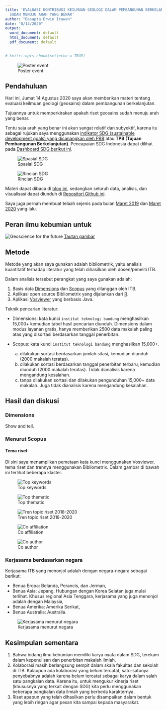 ```yaml
---
title: 'EVALUASI KONTRIBUSI KEILMUAN GEOLOGI DALAM PEMBANGUNAN BERKELANJUTAN: APAKAH
  SUDAH MENUJU ARAH YANG BENAR'
author: "Dasapta Erwin Irawan"
date: "8/14/2020"
output:
  word_document: default
  html_document: default
  pdf_document: default
---
```


```r
# knitr::opts_chunk$set(echo = TRUE)
```

![Poster event](/Users/cutnoviantirachmi/Downloads/TALK-RIGHT-DIRECTION/LOGISTIK/poster.jpeg)

## Pendahuluan

Hari ini, Jumat 14 Agustus 2020 saya akan memberikan materi tentang evaluasi keilmuan geologi (geosains) dalam pembangunan berkelanjutan. 

Tujuannya untuk memperkirakan apakah riset geosains sudah menuju arah yang benar.

Tentu saja arah yang benar ini akan sangat relatif dan subyektif, karena itu sebagai rujukan saya menggunakan [indikator SDG (sustainable development goals) yang dicanangkan oleh PBB](https://www.un.org/sustainabledevelopment/sustainable-development-goals/) atau **TPB (Tujuan Pembangunan Berkelanjutan)**. Pencapaian SDG Indonesia dapat dilihat pada [Dashboard SDG berikut ini](https://dashboards.sdgindex.org/profiles/idn).

![Spasial SDG](/Users/cutnoviantirachmi/Downloads/TALK-RIGHT-DIRECTION/VISUALISASI/SDG-IDN.png)

![Rincian SDG](/Users/cutnoviantirachmi/Downloads/TALK-RIGHT-DIRECTION/VISUALISASI/SDG-IDN-2.png)

Materi dapat dibaca di [blog ini](http://dasaptaerwin.net/wp/2020/08/evaluasi-kontribusi-ilmu-kebumian-dalam-pembangunan-berkelanjutan.html), sedangkan seluruh data, analisis, dan visualisasi dapat diunduh di [Repositori Github ini](https://github.com/dasaptaerwin/right-direction). 

Saya juga pernah membuat telaah sejenis pada bulan [Maret 2019](http://dasaptaerwin.net/wp/2019/03/riset-indonesia-wos.html) dan [Maret 2020](https://derwinirawan.wordpress.com/2020/03/30/sejauh-mana-publikasi-di-bidang-ilmu-kebumian/) yang lalu. 

## Peran ilmu kebumian untuk 

![Geoscience for the future](/Users/cutnoviantirachmi/Downloads/TALK-RIGHT-DIRECTION/Geoscience for the future.png)
[Tautan gambar](https://www.geolsoc.org.uk/Posters) 


## Metode

Metode yang akan saya gunakan adalah bibliometrik, yaitu analisis kuantitatif terhadap literatur yang telah dihasilkan oleh dosen/peneliti ITB.

Dalam analisis tersebut perangkat yang saya gunakan adalah:

1. Basis data [Dimensions](app.dimensions.ai) dan [Scopus](scopus.com) yang dilanggan oleh ITB. 
2. Aplikasi open source Bibliometrix yang dijalankan dari [R](cran.r-project.org/).
3. Aplikasi [Vosviewer](vosviewer.com) yang berbasis Java.

Teknik pencarian literatur:

- Dimensions: kata kunci `institut teknologi bandung` menghasilkan 15,000+ kemudian tabel hasil pencarian diunduh. Dimensions dalam modus layanan gratis, hanya memberikan 2500 data makalah paling atas yang disortasi berdasarkan tanggal penerbitan.

- Scopus: kata kunci `institut teknologi bandung` menghasilkan 15,000+. 

  a. dilakukan sortasi berdasarkan jumlah sitasi, kemudian diunduh (2000 makalah teratas).
  b. dilakukan sortasi berdasarkan tanggal penerbitan terbaru, kemudian diunduh (2000 makalah teratas). Tidak dianalisis karena mengandung kesalahan.
  c. tanpa dilakukan sortasi dan dilakukan pengunduhan 15,000+ data makalah. Juga tidak dianalisis karena mengandung kesalahan. 


## Hasil dan diskusi

### Dimensions

Show and tell.

### Menurut Scopus

#### Tema riset

Di sini saya menampilkan pemetaan kata kunci menggunakan Vosviewer, tema riset dan trennya menggunakan Bibliometrix. Dalam gambar di bawah ini terlihat beberapa klaster. 

![Top keywords](/Users/cutnoviantirachmi/Downloads/TALK-RIGHT-DIRECTION/VISUALISASI/Scopus-topcites/scopus-topcite-keyword.png)

![Top thematic](/Users/cutnoviantirachmi/Downloads/TALK-RIGHT-DIRECTION/VISUALISASI/Scopus-topcites/scopus-topcites-thematic.png)



![Tren topic riset 2018-2020](/Users/cutnoviantirachmi/Downloads/TALK-RIGHT-DIRECTION/VISUALISASI/Scopus-topcites/scopus-topcite-trendtopic.png)



![Co affiliation](/Users/cutnoviantirachmi/Downloads/TALK-RIGHT-DIRECTION/VISUALISASI/Scopus-topcites/scopus-topcites-coaffil.png)

![Co author](/Users/cutnoviantirachmi/Downloads/TALK-RIGHT-DIRECTION/VISUALISASI/Scopus-topcites/scopus-topcites-coauthor.png)



### Kerjasama berdasarkan negara

Kerjasama ITB yang menonjol adalah dengan negara-negara sebagai berikut:

- Benua Eropa: Belanda, Perancis, dan Jerman,
- Benua Asia: Jepang. Hubungan dengan Korea Selatan juga mulai terlihat. Khusus regional Asia Tenggara, kerjasama yang juga menonjol adalah dengan Malaysia, 
- Benua Amerika: Amerika Serikat,
- Benua Australia: Australia.

![Kerjasama menurut negara](/Users/cutnoviantirachmi/Downloads/TALK-RIGHT-DIRECTION/VISUALISASI/Scopus-topcites/scopus-topcite-cocountries.png)


## Kesimpulan sementara

1. Bahwa bidang ilmu kebumian memiliki karya nyata dalam SDG, terekam dalam kepenulisan dan penerbitan makalah ilmiah.
2. Kolaborasi masih berlangsung sempit dalam skala fakultas dan sekolah di ITB. Kalaupun ada kolaborasi yang belum tercatat, satu-satunya penyebabnya adalah karena belum tercatat sebagai karya dalam salah satu pangkalan data. Karena itu, untuk mengukur kinerja riset (khususnya yang terkait dengan SDG) kita perlu menggunakan beberapa pangkalan data ilmiah yang berbeda karakternya.
3. Riset apapun yang telah dihasilkan perlu disampaikan dalam bentuk yang lebih ringan agar pesan kita sampai kepada masyarakat. 


